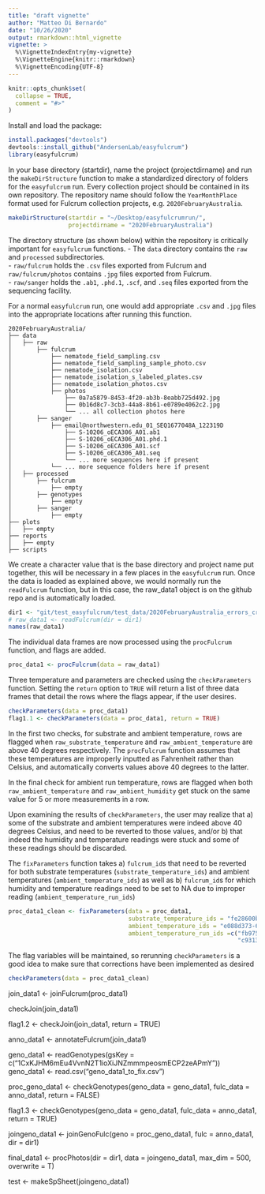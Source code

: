 ```yaml
---
title: "draft vignette"
author: "Matteo Di Bernardo"
date: "10/26/2020"
output: rmarkdown::html_vignette
vignette: >
  %\VignetteIndexEntry{my-vignette}
  %\VignetteEngine{knitr::rmarkdown}
  %\VignetteEncoding{UTF-8}
---
```


```r
knitr::opts_chunk$set(
  collapse = TRUE,
  comment = "#>"
)
```

Install and load the package:

```r
install.packages("devtools")
devtools::install_github("AndersenLab/easyfulcrum")
library(easyfulcrum)
```

In your base directory (startdir), name the project (projectdirname) and run the `makeDirStructure` function to make a standardized directory of folders for the `easyfulcrum` run. Every collection project should be contained in its own repository. The repository name should follow the `YearMonthPlace` format used for Fulcrum collection projects, e.g. `2020FebruaryAustralia`.<br>

```r
makeDirStructure(startdir = "~/Desktop/easyfulcrumrun/",
                 projectdirname = "2020FebruaryAustralia")
```

The directory structure (as shown below) within the repository is critically important for
`easyfulcrum` functions.
    - The `data` directory contains the  `raw` and `processed` subdirectories.<br>
      - `raw/fulcrum` holds the `.csv` files exported from Fulcrum and `raw/fulcrum/photos` contains `.jpg` files exported from Fulcrum.<br>
      - `raw/sanger` holds the `.ab1`, `.phd.1`, `.scf`, and `.seq` files exported from the sequencing facility.<br>

For a normal `easyfulcrum` run, one would add appropriate `.csv` and `.jpg` files into the appropriate locations after running this function.
      
```
2020FebruaryAustralia/
├── data
│   ├── raw
│       ├── fulcrum
│           ├── nematode_field_sampling.csv
│           ├── nematode_field_sampling_sample_photo.csv
│           ├── nematode_isolation.csv
│           ├── nematode_isolation_s_labeled_plates.csv
│           ├── nematode_isolation_photos.csv
│           ├── photos
│               ├── 0a7a5879-8453-4f20-ab3b-8eabb725d492.jpg
│               ├── 0b16d8c7-3cb3-44a8-8b61-e0789e4062c2.jpg
│               └── ... all collection photos here
│       ├── sanger
│           ├── email@northwestern.edu_01_SEQ1677048A_122319D
│               ├── S-10206_oECA306_A01.ab1
│               ├── S-10206_oECA306_A01.phd.1
│               ├── S-10206_oECA306_A01.scf
│               ├── S-10206_oECA306_A01.seq
│               └── ... more sequences here if present
│           └── ... more sequence folders here if present
│   ├── processed
│       ├── fulcrum
│           ├── empty
│       ├── genotypes
│           ├── empty
│       ├── sanger
│           ├── empty
├── plots
│   ├── empty
├── reports
│   ├── empty
├── scripts
```

We create a character value that is the base directory and project name put together, this will be necessary in a few places in the `easyfulcrum` run. Once the data is loaded as explained above, we would normally run the `readFulcrum` function, but in this case, the raw_data1 object is on the github repo and is automatically loaded.

```r
dir1 <- "git/test_easyfulcrum/test_data/2020FebruaryAustralia_errors_created"
# raw_data1 <- readFulcrum(dir = dir1)
names(raw_data1)
```

The individual data frames are now processed using the `procFulcrum` function, and flags are added.

```r
proc_data1 <- procFulcrum(data = raw_data1)
```

Three temperature and parameters are checked using the `checkParameters` function. Setting the `return` option to `TRUE` will return a list of three data frames that detail the rows where the flags appear, if the user desires. 

```r
checkParameters(data = proc_data1)
flag1.1 <- checkParameters(data = proc_data1, return = TRUE)
```

In the first two checks, for substrate and ambient temperature, rows are flagged when `raw_substrate_temperature` and `raw_ambient_temperature` are above 40 degrees respectively. The `procFulcrum` function assumes that these temperatures are improperly inputted as Fahrenheit rather than Celsius, and automatically converts values above 40 degrees to the latter.<br>

In the final check for ambient run temperature, rows are flagged when both `raw_ambient_temperature` and `raw_ambient_humidity` get stuck on the same value for 5 or more measurements in a row.<br>

Upon examining the results of `checkParameters`, the user may realize that a) some of the substrate and ambient temperatures were indeed above 40 degrees Celsius, and need to be reverted to those values, and/or b) that indeed the humidity and temperature readings were stuck and some of these readings should be discarded.<br>

The `fixParameters` function takes a) `fulcrum_id`s that need to be reverted for both substrate temperatures (`substrate_temperature_ids`) and ambient temperatures (`ambient_temperature_ids`) as well as b) `fulcrum_id`s for which humidity and temperature readings need to be set to NA due to improper reading (`ambient_temperature_run_ids`)


```r
proc_data1_clean <- fixParameters(data = proc_data1,
                                  substrate_temperature_ids = "fe28600b-c78a-4545-a525-28dfb3e5d84c",
                                  ambient_temperature_ids = "e088d373-6f4a-48c3-b672-2f6a43747595",
                                  ambient_temperature_run_ids =c("fb975ace-0036-4a80-b073-8ff638f35786",
                                                                 "c9313751-3f96-41f6-9d5e-b8dc994f5edb"))
```

The flag variables will be maintained, so rerunning `checkParameters` is a good idea to make sure that corrections have been implemented as desired

```r
checkParameters(data = proc_data1_clean)
```


join_data1 <- joinFulcrum(proc_data1)

checkJoin(join_data1)

flag1.2 <- checkJoin(join_data1, return = TRUE)

anno_data1 <- annotateFulcrum(join_data1)

geno_data1 <- readGenotypes(gsKey = c("1CxKJHM6mEu4VvnN2T1ioXiJNZmmmpeosmECP2zeAPmY"))
geno_data1 <- read.csv("geno_data1_to_fix.csv")

proc_geno_data1 <- checkGenotypes(geno_data = geno_data1, fulc_data = anno_data1, return = FALSE)

flag1.3 <- checkGenotypes(geno_data = geno_data1, fulc_data = anno_data1, return = TRUE)

joingeno_data1 <- joinGenoFulc(geno = proc_geno_data1, fulc = anno_data1, dir = dir1)

final_data1 <- procPhotos(dir = dir1, data = joingeno_data1, max_dim = 500, overwrite = T)

test <- makeSpSheet(joingeno_data1)
